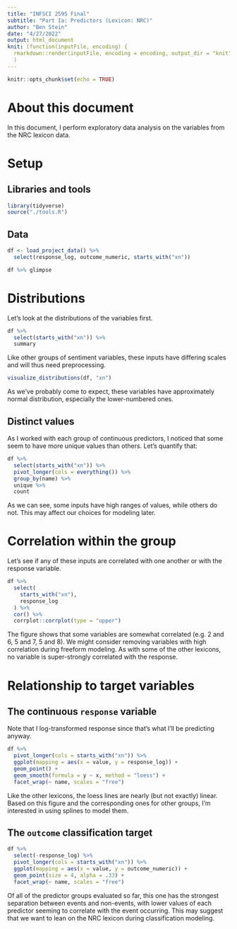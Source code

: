 ```yaml
---
title: "INFSCI 2595 Final"
subtitle: "Part Ia: Predictors (Lexicon: NRC)"
author: "Ben Stein"
date: "4/27/2022"
output: html_document
knit: (function(inputFile, encoding) {
  rmarkdown::render(inputFile, encoding = encoding, output_dir = "knit") }
  )
---
```


```r
knitr::opts_chunk$set(echo = TRUE)
```

# About this document

In this document, I perform exploratory data analysis on the variables from the NRC lexicon data.

# Setup

## Libraries and tools

```r
library(tidyverse)
source("./tools.R")
```

## Data

```r
df <- load_project_data() %>%
  select(response_log, outcome_numeric, starts_with("xn"))

df %>% glimpse
```

# Distributions

Let's look at the distributions of the variables first.

```r
df %>% 
  select(starts_with("xn")) %>%
  summary
```

Like other groups of sentiment variables, these inputs have differing scales and will thus need preprocessing.

```r
visualize_distributions(df, "xn")
```

As we've probably come to expect, these variables have approximately normal distribution, especially the lower-numbered ones.

## Distinct values

As I worked with each group of continuous predictors, I noticed that some seem to have more unique values than others. Let's quantify that:

```r
df %>%
  select(starts_with("xn")) %>%
  pivot_longer(cols = everything()) %>%
  group_by(name) %>% 
  unique %>%
  count
```

As we can see, some inputs have high ranges of values, while others do not. This may affect our choices for modeling later.

# Correlation within the group

Let's see if any of these inputs are correlated with one another or with the response variable.

```r
df %>%
  select(
    starts_with("xn"), 
    response_log
  ) %>%
  cor() %>%
  corrplot::corrplot(type = "upper")
```

The figure shows that some variables are somewhat correlated (e.g. 2 and 6, 5 and 7, 5 and 8). We might consider removing variables with high correlation during freeform modeling. As with some of the other lexicons, no variable is super-strongly correlated with the response.

# Relationship to target variables

## The continuous `response` variable

Note that I log-transformed response since that's what I'll be predicting anyway.

```r
df %>%
  pivot_longer(cols = starts_with("xn")) %>%
  ggplot(mapping = aes(x = value, y = response_log)) +
  geom_point() +
  geom_smooth(formula = y ~ x, method = "loess") + 
  facet_wrap(~ name, scales = "free")
```

Like the other lexicons, the loess lines are nearly (but not exactly) linear. Based on this figure and the corresponding ones for other groups, I'm interested in using splines to model them.


## The `outcome` classification target

```r
df %>%
  select(-response_log) %>%
  pivot_longer(cols = starts_with("xn")) %>%
  ggplot(mapping = aes(x = value, y = outcome_numeric)) +
  geom_point(size = 4, alpha = .33) +
  facet_wrap(~ name, scales = "free")
```

Of all of the predictor groups evaluated so far, this one has the strongest separation between events and non-events, with lower values of each predictor seeming to correlate with the event occurring. This may suggest that we want to lean on the NRC lexicon during classification modeling.
